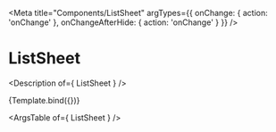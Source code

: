 


<Meta
  title="Components/ListSheet"
  argTypes={{
    onChange: { action: 'onChange' },
    onChangeAfterHide: { action: 'onChange' }
  }}
/>

# ListSheet

<Description of={ ListSheet } />


<Canvas>
  <Story
    name="ListSheet"
    args={{
      open: true,
      title: 'Leasing Reports',
      options: [
        {
          Icon: ApplicationIcon,
        value: 'application',
            label: 'Engagement Score',
        },
        {
      Icon: ApplicationIcon,
          value: 'responsiveness',
          label: 'Responsiveness',
        },
      ],
      height: 48,
      isHideAfterChoose: true,
    }}
  >
    {Template.bind({})}
  </Story>
</Canvas>

<ArgsTable of={ ListSheet } />

